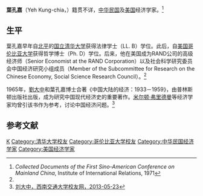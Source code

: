 '''葉孔嘉'''（Yeh Kung-chia，{{bd|？||？|}}）籍贯不详，[[中华民国|中华民国]]及[[美国|美国]]经济学家。<ref name=co>''Collected Documents of the First Sino-American Conference on Mainland China'', Institute of International Relations, 1971</ref>

==生平==
葉孔嘉早年自[[北平|北平]]的[[国立清华大学|国立清华大学]]获得法律学士（LL. B）学位。此后，自[[美国|美国]][[哥伦比亚大学|哥伦比亚大学]]获得哲学博士（Ph. D）学位。后来，他在美国成为RAND公司的高级经济师（Senior Economist at the RAND Corporation）以及社会科学研究委员会中国经济研究小组成员（Member of the Subcommittee for Research on the Chinese Economy, Social Science Research Council）。<ref name=co/>

1965年，[[劉大中|劉大中]]和葉孔嘉博士合著《中国大陆的经济：1933－1959》，由普林斯顿出版社出版，成为研究中国现代经济史的重要著作。[[米尔顿·弗里德曼|米尔顿·弗里德曼]]等经济学家均曾引该书作为参考，讨论中国经济问题。<ref name=xnxy>[http://xy.swjtu.edu.cn/read.swing?id=1038 刘大中，西南交通大学校友网，2013-05-23]{{dead link|date=十月 2017 |bot=InternetArchiveBot }}</ref>

==参考文献==
{{reflist}}

{{DEFAULTSORT:Ye叶}}
[[Category:葉姓|K]]
[[Category:清华大学校友|Category:清华大学校友]]
[[Category:哥伦比亚大学校友|Category:哥伦比亚大学校友]]
[[Category:中华民国经济学家|Category:中华民国经济学家]]
[[Category:美国经济学家|Category:美国经济学家]]